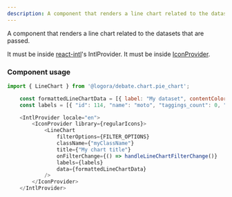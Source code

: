 ```yaml
---
description: A component that renders a line chart related to the datasets that are passed.
---
```



A component that renders a line chart related to the datasets that are passed.

It must be inside [react-intl](https://formatjs.io/docs/getting-started/installation/)'s IntlProvider.
It must be inside [IconProvider](https://bit.cloud/logora/debate/icons/icon_provider).

### Component usage

```js
import { LineChart } from '@logora/debate.chart.pie_chart';
```

```js
    const formattedLineChartData = [{ label: "My dataset", contentColor: "#E6E6E6", data: { "dimension": 115, "value": 2 } }]
    const labels = [{ "id": 114, "name": "moto", "taggings_count": 0, "display_name": "moto"},{ "id": 115, "name": "honda", "taggings_count": 0, "display_name": "honda"},{ "id": 116, "name": "cbr", "taggings_count": 0, "display_name": "cbr"},{ "id": 117, "name": "chanyol", "taggings_count": 0, "display_name": "chanyol"}]

    <IntlProvider locale="en">
        <IconProvider library={regularIcons}>
            <LineChart
                filterOptions={FILTER_OPTIONS}
                className={"myClassName"}
                title={"My chart title"}
                onFilterChange={() => handleLineChartFilterChange()}
                labels={labels}
                data={formattedLineChartData}
            />
        </IconProvider>
    </IntlProvider>
```
